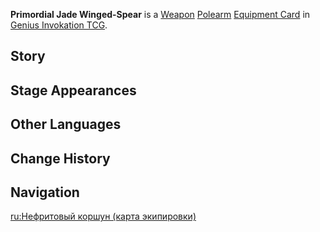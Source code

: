 {{About|the [[Genius Invokation TCG]] Equipment Card|the [[Polearm]]|Primordial Jade Winged-Spear}}
{{Genius Invokation TCG Infobox
|title     = Primordial Jade Winged-Spear
|id        = 311407
|image     = Primordial Jade Winged-Spear Equipment Card.png
|type      = Equipment Card
|group     = Weapon;Polearm
|effect    = '''The character deals +1 DMG.'''<br>'''After this character uses a Skill:''' Until the end of this Round, +1 additional DMG provided by this card. (Up to +2 DMG total.)
|matching  = 3
|source1   = {{Sold By}}
}}
'''Primordial Jade Winged-Spear''' is a [[Weapon Card|Weapon]] [[Polearm Card|Polearm]] [[Equipment Card]] in [[Genius Invokation TCG]].

==Story==
{{Description|"The stone bird took to the unbound skies once forged. Into the heart of the ocean it dove, into the battlefield with the behemoth and the whale. Into the depths of the sea the behemoth sank, there to stay forever. Released from its thundering roars were the people of Liyue."|title=Eagle Spear of Justice: Primordial Jade Winged-Spear}}

==Stage Appearances==
{{Genius Invokation TCG Stage Appearances}}

==Other Languages==
{{Other Languages|Transclude=Primordial Jade Winged-Spear;1#0}}

==Change History==
{{Change History|4.3}}

==Navigation==
{{Genius Invokation TCG Navbox|Equipment Card}}

[[ru:Нефритовый коршун (карта экипировки)]]